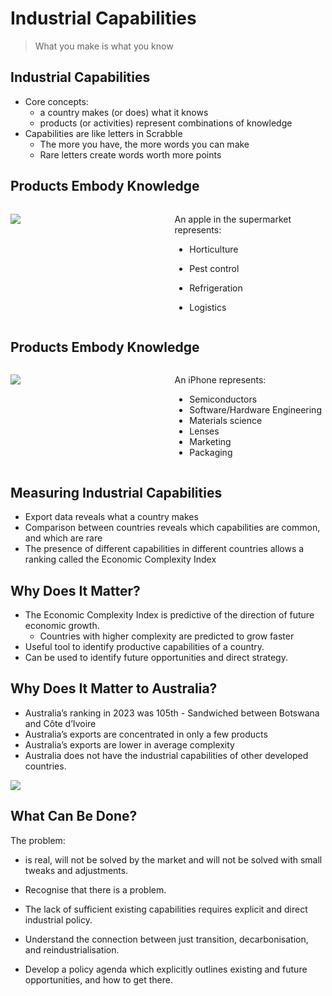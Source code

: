 # Industrial Capabilities

> What you make is what you know

## Industrial Capabilities

-   Core concepts:
    -   a country makes (or does) what it knows
    -   products (or activities) represent combinations of knowledge
-   Capabilities are like letters in Scrabble
    -   The more you have, the more words you can make
    -   Rare letters create words worth more points

## Products Embody Knowledge

::::: columns
::: {.column width="50%"}
![](img/red-apple.png)
:::

::: {.column width="50%"}
An apple in the supermarket represents:

-   Horticulture

-   Pest control

-   Refrigeration

-   Logistics
:::
:::::

## Products Embody Knowledge

::::: columns
::: {.column width="50%"}
![](img/Apple.png)
:::

::: {.column width="50%"}
An iPhone represents:

-   Semiconductors
-   Software/Hardware Engineering
-   Materials science
-   Lenses
-   Marketing
-   Packaging
:::
:::::

## Measuring Industrial Capabilities

-   Export data reveals what a country makes
-   Comparison between countries reveals which capabilities are common, and which are rare
-   The presence of different capabilities in different countries allows a ranking called the Economic Complexity Index

## Why Does It Matter?

-   The Economic Complexity Index is predictive of the direction of future economic growth.
    -   Countries with higher complexity are predicted to grow faster
-   Useful tool to identify productive capabilities of a country.
-   Can be used to identify future opportunities and direct strategy.

## Why Does It Matter to Australia?

::: notes
-   Australia's ranking in 2023 was 105th - Sandwiched between Botswana and Côte d'Ivoire
-   Australia's exports are concentrated in only a few products
-   Australia's exports are lower in average complexity
-   Australia does not have the industrial capabilities of other developed countries.
:::

![](img/aus%20complexity%20rank.svg)

## What Can Be Done?

::: notes
The problem:

-   is real, will not be solved by the market and will not be solved with small tweaks and adjustments.
:::

-   Recognise that there is a problem.

-   The lack of sufficient existing capabilities requires explicit and direct industrial policy.

-   Understand the connection between just transition, decarbonisation, and reindustrialisation.

-   Develop a policy agenda which explicitly outlines existing and future opportunities, and how to get there.
